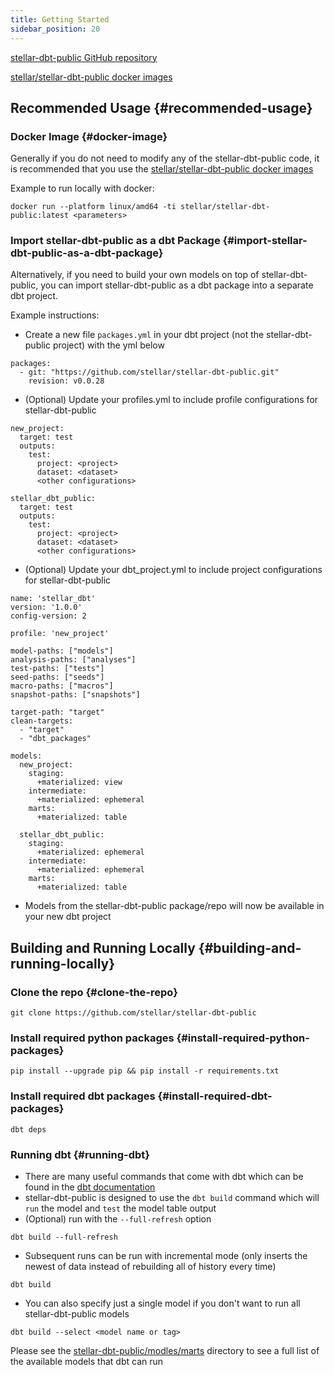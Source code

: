 ```yaml
---
title: Getting Started
sidebar_position: 20
---
```


[stellar-dbt-public GitHub repository](https://github.com/stellar/stellar-dbt-public/tree/master)

[stellar/stellar-dbt-public docker images](https://hub.docker.com/r/stellar/stellar-dbt-public)

## Recommended Usage {#recommended-usage}

### Docker Image {#docker-image}

Generally if you do not need to modify any of the stellar-dbt-public code, it is recommended that you use the [stellar/stellar-dbt-public docker images](https://hub.docker.com/r/stellar/stellar-dbt-public)

Example to run locally with docker:

```
docker run --platform linux/amd64 -ti stellar/stellar-dbt-public:latest <parameters>
```

### Import stellar-dbt-public as a dbt Package {#import-stellar-dbt-public-as-a-dbt-package}

Alternatively, if you need to build your own models on top of stellar-dbt-public, you can import stellar-dbt-public as a dbt package into a separate dbt project.

Example instructions:

- Create a new file `packages.yml` in your dbt project (not the stellar-dbt-public project) with the yml below

```
packages:
  - git: "https://github.com/stellar/stellar-dbt-public.git"
    revision: v0.0.28
```

- (Optional) Update your profiles.yml to include profile configurations for stellar-dbt-public

```
new_project:
  target: test
  outputs:
    test:
      project: <project>
      dataset: <dataset>
      <other configurations>

stellar_dbt_public:
  target: test
  outputs:
    test:
      project: <project>
      dataset: <dataset>
      <other configurations>
```

- (Optional) Update your dbt_project.yml to include project configurations for stellar-dbt-public

```
name: 'stellar_dbt'
version: '1.0.0'
config-version: 2

profile: 'new_project'

model-paths: ["models"]
analysis-paths: ["analyses"]
test-paths: ["tests"]
seed-paths: ["seeds"]
macro-paths: ["macros"]
snapshot-paths: ["snapshots"]

target-path: "target"
clean-targets:
  - "target"
  - "dbt_packages"

models:
  new_project:
    staging:
      +materialized: view
    intermediate:
      +materialized: ephemeral
    marts:
      +materialized: table

  stellar_dbt_public:
    staging:
      +materialized: ephemeral
    intermediate:
      +materialized: ephemeral
    marts:
      +materialized: table
```

- Models from the stellar-dbt-public package/repo will now be available in your new dbt project

## Building and Running Locally {#building-and-running-locally}

### Clone the repo {#clone-the-repo}

```
git clone https://github.com/stellar/stellar-dbt-public
```

### Install required python packages {#install-required-python-packages}

```
pip install --upgrade pip && pip install -r requirements.txt

```

### Install required dbt packages {#install-required-dbt-packages}

```
dbt deps
```

### Running dbt {#running-dbt}

- There are many useful commands that come with dbt which can be found in the [dbt documentation](https://docs.getdbt.com/reference/dbt-commands#available-commands)
- stellar-dbt-public is designed to use the `dbt build` command which will `run` the model and `test` the model table output
- (Optional) run with the `--full-refresh` option

```
dbt build --full-refresh
```

- Subsequent runs can be run with incremental mode (only inserts the newest of data instead of rebuilding all of history every time)

```
dbt build
```

- You can also specify just a single model if you don't want to run all stellar-dbt-public models

```
dbt build --select <model name or tag>
```

Please see the [stellar-dbt-public/modles/marts](https://github.com/stellar/stellar-dbt-public/tree/master/models/marts) directory to see a full list of the available models that dbt can run
